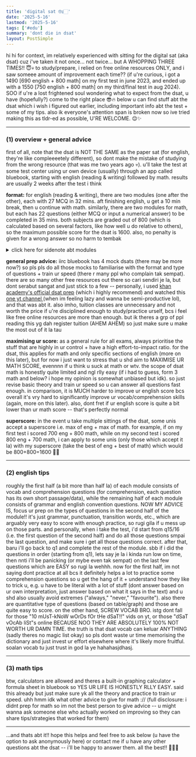 ```yaml
---
title: 'digital sat 🤓☝🏻'
date: '2025-5-16'
lastmod: '2025-5-16'
tags: ['#edu']
summary: 'dont die in dsat'
layout: PostSimple
---
```


hi hi for context, im relatively experienced with sitting for the digital sat (aka dsat) cuz i've taken it not once... not twice... but A WHOPPING THREE TIMES!! 😇💀 to study/prepare, i relied on free online resources ONLY, and i saw someee amount of improvement each time?? (if u're curious, i got a 1490 [690 english + 800 math] on my first test in june 2023, and ended up with a 1550 [750 english + 800 math] on my third/final test in aug 2024). SOO if u're a lost frightened soul wondering what to expect from the dsat, u have (hopefully?) come to the right place 😎🔥 below u can find stuff abt the dsat which i wish i figured out earlier, including important info abt the test + some of my tips. also ik everyone's attention span is broken now so ive tried making this as tldr-ed as possible, U'RE WELCOME. 😌✨

---

### (1) overview + general advice
first of all, note that the dsat is NOT THE SAME as the paper sat (for english, they're like compleeeetely different), so dont make the mistake of studying from the wrong resource (that was me two years ago 💀). u'll take the test at some test center using ur own device (usually) through an app called bluebook, starting with english (reading & writing) followed by math. results are usually 2 weeks after the test i think

**format:** for english (reading & writing), there are two modules (one after the other), each with 27 MCQ in 32 mins. aft finishing english, u get a 10 min break, then u continue with math. similarly, there are two modules for math, but each has 22 questions (either MCQ or input a numerical answer) to be completed in 35 mins. both subjects are graded out of 800 (which is calculated based on several factors, like how well u do relative to others), so the maximum possible score for the dsat is 1600. also, no penalty is given for a wrong answer so no harm to tembak

<details>
  <summary>click here for sidenote abt modules</summary>

everyone gets the same questions in module 1, but there are TWO possible sets of the second module (one supposedly easier than the other) that u may receive -- the dsat has this "adaptive feature" thing, where the second module u receive is determined based on ur performance from the first module. so if u perform well in module 1, u'll receive the "hard" module 2. and conversely, if u dont perform well in module 1, u'll receive the "easy" module 2. so dont be surprised to find out u and ur friend received a diff set of questions lol. and based on my experience, module 1 is like quite chill (ada extra time aft finishing the questions), but module 2 (the "hard" module la) kena speedrun sikit. also in caaaase u're wondering, NO it's not worth intentionally performing bad in module 1 just to receive the easier module 2, dont u dare even think abt it lmaoo
</details>

**general prep advice:** iirc bluebook has 4 mock dsats (there may be more now?) so pls pls do all those mocks to familiarise with the format and type of questions + train ur speed (there r many ppl who complain tak sempat). there are so many other free resources out there so cari sendiri je la, but dont serabut sangat and just stick to a few -- personally, i used [khan academy's official dsat prep](https://www.khanacademy.org/digital-sat) (which i highly recommend) and watched this [one yt channel ](https://www.youtube.com/@SexyJ) (when im feeling lazy and wanna be semi-productive lol), and that was abt it. also imho, tuition classes are unnecessary and not worth the price if u're disciplined enough to study/practice urself, bcs i feel like free online resources are more than enough. but ik theres a grp of ppl reading this yg dah register tuition (AHEM AHEM) so just make sure u make the most out of it la tau 

**maximising ur score:** as a general rule for all exams, always prioritise the stuff that are highly in ur control + have a high effort-to-impact ratio. for the dsat, this applies for math and only specific sections of english (more on this later), but for now i just want to stress that u shd aim to MAXIMISE UR MATH SCORE, evennnn if u think u suck at math or wtv. the scope of dsat math is honestly quite limited and ngl rlly easy (if i had to guess, form 3 math and below? i hope my opinion is somewhat unbiased but idk). so just revise basic theory and train ur speed so u can answer all questions fast enough. in comparison, it is MUCH harder to improve ur english score bcs overall it's vry hard to significantly improve ur vocab/comprehension skills (again, more on this later). also, dont fret if ur english score is quite a bit lower than ur math score -- that's perfectly normal

**superscore:** in the event u take multiple sittings of the dsat, some unis accept a superscore i.e. max of eng + max of math. for example, if on my first test i scored 700 eng + 800 math, while on my second test i scored 800 eng + 700 math, i can apply to some unis (only those which accept it la) with my superscore (take the best of eng + best of math) which would be 800+800=1600 🤯🤯

---

### (2) english tips
roughly the first half (a bit more than half la) of each module consists of vocab and comprehension questions (for comprehension, each question has its own short passage/data), while the remaining half of each module consists of grammar and english convention questions. NOW MY ADVICE IS, focus ur prep on the types of questions in the second half of the module!! it's just grammar, punctuation, transition words, etc., which are arguably very easy to score with enough practice, so rugi gila if u mess up on those parts. and personally, when i take the test, i'd start from q15/16 (i.e. the first question of the second half) and do all those questions smpai the last question, and make sure i get all those questions correct. after that, baru i'll go back to q1 and complete the rest of the module. sbb if i did the questions in order (starting from q1), lets say je la i kinda run low on time, then nnti i'll be panicking (or mybe even tak sempat) on the last few questions which are EASY so rugi la wehhh. now for the first half, im not saying dont practice at all bcs it definitely helps a lot to practice some comprehension questions so u get the hang of it + understand how they like to trick u, e.g. u have to be literal with a lot of stuff (dont answer based on ur own interpretation, just answer based on what it says in the text) and u shd also usually avoid extremes ("always," "never," "favourite"). also there are quantitative type of questions (based on table/graph) and those are quite easy to score. on the other hand, SCREW VOCAB BRO. istg dont fall for those "10 mUsT-kNoW wOrDs fOr tHe dSaT!!" vids on yt, or those "dSaT vOcAb liSt"s online BECAUSE NOO THEY ARE ABSOLUTELY 100% NOT WORTH UR DAMN TIME. the truth is that dsat vocab can keluar ANYTHING (sadly theres no magic list okay) so pls dont waste ur time memorising the dictionary and just invest ur effort elsewhere where it's likely more fruitful. soalan vocab tu just trust in god la ye hahahasjdhasj.

---

### (3) math tips
btw, calculators are allowed and theres a built-in graphing calculator + formula sheet in bluebook so YES UR LIFE IS HONESTLY RLLY EASY. said this already but just make sure yk all the theory and practice to train ur speed. uhh hmm idk what other advice to give for math :// (full disclosure: i didnt prep for math so im not the best person to give advice -- u might wanna ask someone else who actually worked on improving so they can share tips/strategies that worked for them)

---

...and thats abt it!! hope this helps and feel free to ask below (u have the option to ask anonymously here) or contact me if u have any other questions abt the dsat -- i'll be happy to answer them. all the best!! 🫡🙏🏻

<script async src="https://talk.hyvor.com/embed/embed.js" type="module"></script>
<hyvor-talk-comments website-id="11281" page-id="https://leia-mayssa.vercel.app/blog/dsat"></hyvor-talk-comments>
